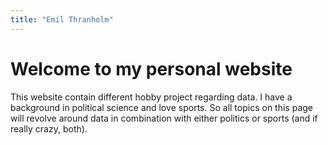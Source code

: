 ```yaml
---
title: "Emil Thranholm"
---
```


# Welcome to my personal website

This website contain different hobby project regarding data. I have a background in political science and love sports. So all topics on this page will revolve around data in combination with either politics or sports (and if really crazy, both).


